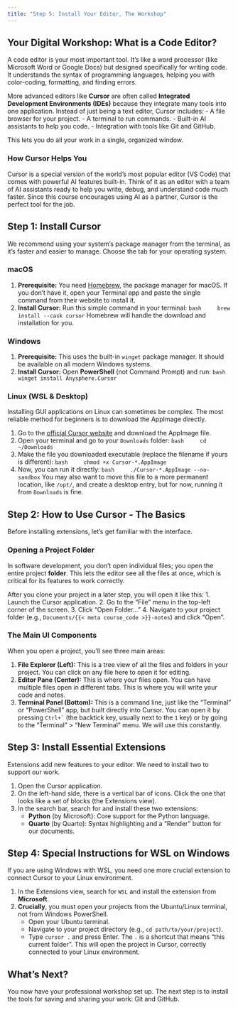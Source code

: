 ```yaml
---
title: "Step 5: Install Your Editor, The Workshop"
---
```


## Your Digital Workshop: What is a Code Editor?

A code editor is your most important tool. It's like a word processor (like Microsoft Word or Google Docs) but designed specifically for writing code. It understands the syntax of programming languages, helping you with color-coding, formatting, and finding errors.

More advanced editors like **Cursor** are often called **Integrated Development Environments (IDEs)** because they integrate many tools into one application. Instead of just being a text editor, Cursor includes:
-   A file browser for your project.
-   A terminal to run commands.
-   Built-in AI assistants to help you code.
-   Integration with tools like Git and GitHub.

This lets you do all your work in a single, organized window.

::: {.callout-tip}
### How Cursor Helps You
Cursor is a special version of the world's most popular editor (VS Code) that comes with powerful AI features built-in. Think of it as an editor with a team of AI assistants ready to help you write, debug, and understand code much faster. Since this course encourages using AI as a partner, Cursor is the perfect tool for the job.
:::

## Step 1: Install Cursor

We recommend using your system's package manager from the terminal, as it's faster and easier to manage. Choose the tab for your operating system.

::: {.panel-tabset}

### macOS

1.  **Prerequisite:** You need [Homebrew](https://brew.sh), the package manager for macOS. If you don't have it, open your Terminal app and paste the single command from their website to install it.
2.  **Install Cursor:** Run this simple command in your terminal:
    ```bash
    brew install --cask cursor
    ```
    Homebrew will handle the download and installation for you.

### Windows

1.  **Prerequisite:** This uses the built-in `winget` package manager. It should be available on all modern Windows systems.
2.  **Install Cursor:** Open **PowerShell** (not Command Prompt) and run:
    ```bash
    winget install Anysphere.Cursor
    ```

### Linux (WSL & Desktop)

Installing GUI applications on Linux can sometimes be complex. The most reliable method for beginners is to download the AppImage directly.

1.  Go to the [official Cursor website](https://cursor.sh/) and download the AppImage file.
2.  Open your terminal and go to your `Downloads` folder:
    ```bash
    cd ~/Downloads
    ```
3.  Make the file you downloaded executable (replace the filename if yours is different):
    ```bash
    chmod +x Cursor-*.AppImage
    ```
4.  Now, you can run it directly:
    ```bash
    ./Cursor-*.AppImage --no-sandbox
    ```
    You may also want to move this file to a more permanent location, like `/opt/`, and create a desktop entry, but for now, running it from `Downloads` is fine.

:::

## Step 2: How to Use Cursor - The Basics

Before installing extensions, let's get familiar with the interface.

### Opening a Project Folder
In software development, you don't open individual files; you open the entire project **folder**. This lets the editor see all the files at once, which is critical for its features to work correctly.

After you clone your project in a later step, you will open it like this:
1.  Launch the Cursor application.
2.  Go to the "File" menu in the top-left corner of the screen.
3.  Click "Open Folder..."
4.  Navigate to your project folder (e.g., `Documents/{{< meta course_code >}}-notes`) and click "Open".

### The Main UI Components
When you open a project, you'll see three main areas:

1.  **File Explorer (Left):** This is a tree view of all the files and folders in your project. You can click on any file here to open it for editing.
2.  **Editor Pane (Center):** This is where your files open. You can have multiple files open in different tabs. This is where you will write your code and notes.
3.  **Terminal Panel (Bottom):** This is a command line, just like the "Terminal" or "PowerShell" app, but built directly into Cursor. You can open it by pressing ``Ctrl+` `` (the backtick key, usually next to the `1` key) or by going to the "Terminal" > "New Terminal" menu. We will use this constantly.

## Step 3: Install Essential Extensions

Extensions add new features to your editor. We need to install two to support our work.

1.  Open the Cursor application.
2.  On the left-hand side, there is a vertical bar of icons. Click the one that looks like a set of blocks (the Extensions view).
3.  In the search bar, search for and install these two extensions:
    -   **Python** (by Microsoft): Core support for the Python language.
    -   **Quarto** (by Quarto): Syntax highlighting and a "Render" button for our documents.

## Step 4: Special Instructions for WSL on Windows

If you are using Windows with WSL, you need one more crucial extension to connect Cursor to your Linux environment.

1.  In the Extensions view, search for `WSL` and install the extension from **Microsoft**.
2.  **Crucially**, you must open your projects from the Ubuntu/Linux terminal, not from Windows PowerShell.
    -   Open your Ubuntu terminal.
    -   Navigate to your project directory (e.g., `cd path/to/your/project`).
    -   Type `cursor .` and press Enter. The `.` is a shortcut that means "this current folder". This will open the project in Cursor, correctly connected to your Linux environment.

## What's Next?

You now have your professional workshop set up. The next step is to install the tools for saving and sharing your work: Git and GitHub. 